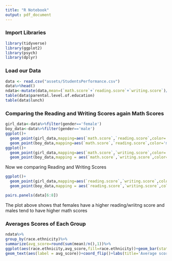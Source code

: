```yaml
---
title: "R Notebook"
output: pdf_document
---
```

### Import Libraries

```r
library(tidyverse)
library(ggplot2)
library(psych)
library(dplyr)
```

### Load our Data

```r
data <- read.csv("assets/StudentsPerformance.csv")
data%>%head()
ndata<-mutate(data,mean=(`math.score`+`reading.score`+`writing.score`)/3) #mean of three score
table(data$parental.level.of.education)
table(data$lunch)
```

### Comparing the Reading and Writing Scores again Math Scores

```r
girl_data<-data%>%filter(gender=='female')
boy_data<-data%>%filter(gender=='male')
ggplot()+
  geom_point(girl_data,mapping=aes(`math.score`,`reading.score`,color='female'))+
  geom_point(boy_data,mapping=aes(`math.score`,`reading.score`,color='male'))+labs(title='Math and Reading score')
ggplot()+
  geom_point(girl_data,mapping=aes(`math.score`,`writing.score`,color='female'))+
  geom_point(boy_data,mapping = aes(`math.score`,`writing.score`,color='male'))+labs(title='Math and Writing score')
```
Now we comparing Reading and Writing Scores

```r
ggplot()+
  geom_point(girl_data,mapping=aes(`reading.score`,`writing.score`,color='female'),alpha=1/2)+
  geom_point(boy_data,mapping = aes(`reading.score`,`writing.score`,color='male'),alpha=1/2)+labs(title='Reading and Writing')
```

```r
pairs.panels(data[6:8])
```

The plot above shows that females have a higher reading/wriitng score and males tend to have higher math scores

### Averages Scores of Each Group

```r
ndata%>%
group_by(race.ethnicity)%>%
summarize(avg_score=round(sum(mean)/n(),1))%>%
ggplot(aes(race.ethnicity,avg_score,fill=race.ethnicity))+geom_bar(stat='identity')+
geom_text(aes(label = avg_score))+coord_flip()+labs(title='Average score of each group')+guides(fill=F)

```


